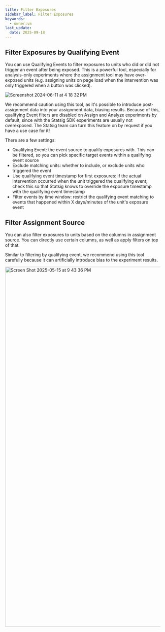 ```yaml
---
title: Filter Exposures
sidebar_label: Filter Exposures
keywords:
  - owner:vm
last_update:
  date: 2025-09-18
---
```


## Filter Exposures by Qualifying Event
You can use Qualifying Events to filter exposures to units who did or did not trigger an event after being exposed. This is a powerful tool, especially for analysis-only experiments where the assignment tool may have over-exposed units (e.g. assigning units on page load when the intervention was only triggered when a button was clicked).

![Screenshot 2024-06-11 at 4 18 32 PM](https://github.com/statsig-io/docs/assets/102695539/f7a5ee06-b67a-4cba-9680-fbe99c64d0fc)

We recommend caution using this tool, as it's possible to introduce post-assignment data into your assignment data, biasing results. Because of this, qualifying Event filters are disabled on Assign and Analyze experiments by default, since with the Statsig SDK experiments are usually not overexposed. The Statsig team can turn this feature on by request if you have a use case for it!

There are a few settings:
- Qualifying Event: the event source to qualify exposures with. This can be filtered, so you can pick specific target events within a qualifying event source
- Exclude matching units: whether to include, or exclude units who triggered the event
- Use qualifying event timestamp for first exposures: if the actual intervention occurred when the unit triggered the qualifying event, check this so that Statsig knows to override the exposure timestamp with the qualifying event timestamp
- Filter events by time window: restrict the qualifying event matching to events that happened within X days/minutes of the unit's exposure event

## Filter Assignment Source
You can also filter exposures to units based on the columns in assignment source. You can directly use certain columns, as well as apply filters on top of that.

Similar to filtering by qualifying event, we recommend using this tool carefully because it can artificially introduce bias to the experiment results.

<img width="1169" alt="Screen Shot 2025-05-15 at 9 43 36 PM" src="https://github.com/user-attachments/assets/36ddb74f-d9e9-4e25-8349-61077f77b863" />

